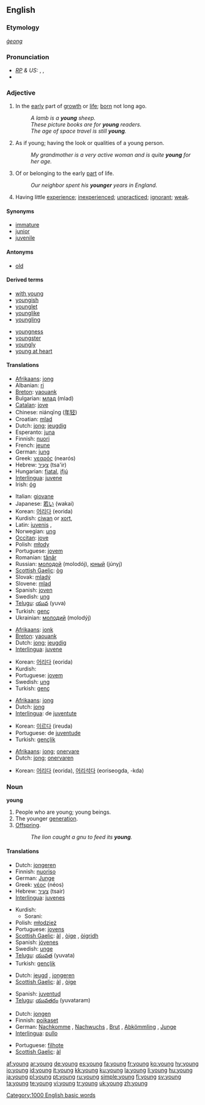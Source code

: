 {{wikipedia}}
{{see|Young}}
==English==

{{rank|get|eyes|hand|152|young|place|give|ever}}

===Etymology===
{{OE.}} ''[[ġeong]]''

===Pronunciation===
* ''[[RP]] & US:'' {{AHD|yŭng}}, {{IPA|/jʌŋ/}}, {{SAMPA|/jVN/}}
*{{audio|en-us-young.ogg|Audio (US)}}

===Adjective===
{{en-adj|younger|youngest}}

# In the [[early]] part of [[growth]] or [[life]]; [[born]] not long ago.
#:''A lamb is a '''young''' sheep.''
#:''These picture books are for '''young''' readers.''
#:''The age of space travel is still '''young'''.''
# As if young; having the look or qualities of a young person.
#:''My grandmother is a very active woman and is quite '''young''' for her age.''
# Of or belonging to the early [[part]] of life.
#:''Our neighbor spent his '''younger''' years in England.''
# Having little [[experience]]; [[inexperienced]]; [[unpracticed]]; [[ignorant]]; [[weak]].

====Synonyms====
* [[immature]]
* [[junior]]
* [[juvenile]]

====Antonyms====
* [[old]]

====Derived terms====
{{top2}}
* [[with young]]
* [[youngish]]
* [[younglet]]
* [[younglike]]
* [[youngling]]
{{mid2}}
* [[youngness]]
* [[youngster]]
* [[youngly]]
* [[young at heart]]
{{bottom2}}

====Translations====
{{trans-top|in the early part of life or growth}}
*[[Afrikaans]]: [[jong]]
*Albanian: [[ri]]
*[[Breton]]: [[yaouank]]
*Bulgarian: [[млад]] (mlad)
*[[Catalan]]: [[jove]]
*Chinese: niánqīng ([[年轻]])
*Croatian: [[mlad]]
*Dutch: [[jong]]; [[jeugdig]]
*Esperanto: [[juna]]
*Finnish: [[nuori]]
*French: [[jeune]] {{m}} {{f}}
*German: [[jung]]
*Greek: [[νεαρός]] (nearós)
*Hebrew: [[צעיר|צָעִיר]] (tsa'ir)
*Hungarian: [[fiatal]], [[ifjú]]
*[[Interlingua]]: [[juvene]]
*Irish: [[óg]]
{{trans-mid}}
*Italian: [[giovane]]
*Japanese: [[若い]] (wakai)
*Korean: [[어리다]] (eorida)
*Kurdish: [[ciwan]] or [[xort]], {{KUchar|[[گه‌نج]]}}
*Latin: [[iuvenis]] {{m}}, {{f}}
*Norwegian: [[ung]]
*[[Occitan]]: [[jove]]
*Polish: [[młody]]
*Portuguese: [[jovem]]
*Romanian: [[tânăr]]
*Russian: [[молодой]] (molodój), [[юный]] (júnyj)
*[[Scottish Gaelic]]: [[òg]]
*Slovak: [[mladý]]
*Slovene: [[mlad]]
*Spanish: [[joven]]
*Swedish: [[ung]]
*[[Telugu]]: [[యువ]] (yuva)
*Turkish: [[genç]]
*Ukrainian: [[молодий]] (molodýj) {{m}}
{{trans-bottom}}

{{trans-top|as if young}}
*[[Afrikaans]]: [[jonk]]
*[[Breton]]: [[yaouank]]
*Dutch: [[jong]]; [[jeugdig]]
*[[Interlingua]]: [[juvene]]
{{trans-mid}}
*Korean: [[어리다]] (eorida)
*Kurdish: {{KUchar|[[گه‌نج]]}}
*Portuguese: [[jovem]]
*Swedish: [[ung]]
*Turkish: [[genç]]
{{trans-bottom}}

{{trans-top|belonging in the early part of life}}
*[[Afrikaans]]: [[jong]]
*Dutch: [[jong]]
*[[Interlingua]]: de [[juventute]]
{{trans-mid}}
*Korean: [[이르다]] (ireuda)
*Portuguese: de [[juventude]]
*Turkish: [[gençlik]]
{{trans-bottom}}

{{trans-top|having little experience}}
*[[Afrikaans]]: [[jong]]; [[onervare]]
*Dutch: [[jong]]; [[onervaren]]
{{trans-mid}}
*Korean: [[어리다]] (eorida), [[어리석다]] (eoriseogda, -kda)
{{trans-bottom}}

===Noun===
'''young''' {{p}}

# People who are young; young beings.
# The younger [[generation]].
# [[Offspring]].
#:''The lion caught a gnu to feed its '''young'''.''

====Translations====
{{trans-top|people who are young}}
*Dutch: [[jongeren]] {{m}} {{p}}
*Finnish: [[nuoriso]]
*German: [[Junge]]
*Greek: [[νέος]] (néos)
*Hebrew: [[צעיר]] (tsair)
*[[Interlingua]]: [[juvenes]]
{{trans-mid}}
*Kurdish: 
**Sorani: {{t|ku|گه‌نج|sc=KUchar|tr=ganj}}
*Polish: [[młodzież]] {{f}}
*Portuguese: [[jovens]]
*[[Scottish Gaelic]]: [[àl]] {{m}}, [[òige]] {{f}}, [[òigridh]] {{f}}
*Spanish: [[jóvenes]]
*Swedish: [[unge]]
*[[Telugu]]: [[యువత]] (yuvata)
*Turkish: [[gençlik]]
{{trans-bottom}}

{{trans-top|the younger generation}}
*Dutch: [[jeugd]] {{m}}, [[jongeren]] {{m}} {{p}}
*[[Scottish Gaelic]]: [[àl]] {{m}}, [[òige]] {{f}}
{{trans-mid}}
*Spanish: [[juventud]] {{f}}
*[[Telugu]]: [[యువతరం]] (yuvataram)
{{trans-bottom}}

{{trans-top|offspring}}
*Dutch: [[jongen]] {{p}}
*Finnish: [[poikaset]]
*German: [[Nachkomme]] {{m}}, [[Nachwuchs]] {{m}}, [[Brut]] {{f}}, [[Abkömmling]] {{m}}, [[Junge]] {{n}}
*[[Interlingua]]: [[pullo]]
{{trans-mid}}
*Portuguese: [[filhote]]
*[[Scottish Gaelic]]: [[àl]] {{m}}
{{trans-bottom}}

[[Category:1000 English basic words]]

[[af:young]]
[[ar:young]]
[[de:young]]
[[es:young]]
[[fa:young]]
[[fr:young]]
[[ko:young]]
[[hy:young]]
[[io:young]]
[[id:young]]
[[it:young]]
[[kk:young]]
[[ku:young]]
[[la:young]]
[[li:young]]
[[hu:young]]
[[ja:young]]
[[pl:young]]
[[pt:young]]
[[ru:young]]
[[simple:young]]
[[fi:young]]
[[sv:young]]
[[ta:young]]
[[te:young]]
[[vi:young]]
[[tr:young]]
[[uk:young]]
[[zh:young]]